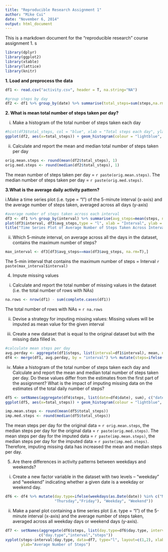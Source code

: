 ```yaml
---
title: "Reproducible Research Assignment 1"
author: "Mike Cui"
date: "November 6, 2014"
output: html_document
---
```


This is a markdown document for the "reproducible research" course assignment 1.
s
```r
library(dplyr)
library(ggplot2)
library(xtable)
library(lattice)
library(knitr)
```

**1. Load and preprocess the data**

```r
df1 <- read.csv("activity.csv", header = T, na.string="NA")

#group steps by day
df2 <- df1 %>% group_by(date) %>% summarise(total_steps=sum(steps,na.rm=T))
```

**2. What is mean total number of steps taken per day?**

i. Make a histogram of the total number of steps taken each day

```r
#hist(df3$total_steps, col = "blue", xlab = "Total steps each day", ylab = "Count")
ggplot(df2, aes(x=total_steps)) + geom_histogram(colour = "lightblue", binwidth = 2000) + xlab("Total steps each day") + ylab("Count") + ggtitle("Total Number of Steps Taken Each Day")
```

ii. Calculate and report the mean and median total number of steps taken per day

```r
orig.mean.steps <- round(mean(df2$total_steps), 1)
orig.med.steps <- round(median(df2$total_steps), 1)
```

The mean number of steps taken per day = `r paste(orig.mean.steps)`. The median number of steps taken per day = `r paste(orig.med.steps)`.

**3.What is the average daily activity pattern?**

i.Make a time series plot (i.e. type = "l") of the 5-minute interval (x-axis) and the average number of steps taken, averaged across all days (y-axis)

```r
#average number of steps taken across each interval
df3 <- df1 %>% group_by(interval) %>% summarise(avg_steps=mean(steps, na.rm=T))
plot(df3$interval, df3$avg_steps,type = "l", xlab = "Interval", ylab = "Average Number of Steps")
title("Time Series Plot of Average Number of Steps Taken Across Intervals")
```

ii. Which 5-minute interval, on average across all the days in the dataset, contains the maximum number of steps?

```r
max_interval <- df3[df3$avg_steps==max(df3$avg_steps, na.rm=T),]
```

The 5-min interval that contains the maximum number of steps = Interval `r paste(max_interval$interval)`

4. Impute missing values

i. Calculate and report the total number of missing values in the dataset (i.e. the total number of rows with NAs)

```r
na.rows <- nrow(df1) - sum(complete.cases(df1))
```

The total number of rows with NAs = `r na.rows`

ii. Devise a strategy for imputing missing values:
    Missing values will be imputed as mean value for the given interval

iii. Create a new dataset that is equal to the original dataset but with the missing data filled in.

```r
#calculate mean steps per day
avg.perday <- aggregate(df1$steps, list(interval=df1$interval), mean, na.rm=TRUE)
df4 <- merge(df1, avg.perday, by = "interval") %>% mutate(steps=ifelse(is.na(steps)==0, steps, x))
```

iv. Make a histogram of the total number of steps taken each day and Calculate and report the mean and median total number of steps taken per day. Do these values differ from the estimates from the first part of the assignment? What is the impact of imputing missing data on the estimates of the total daily number of steps?

```r
df5 <- setNames(aggregate(df4$steps, list(date=df4$date), sum), c("date","total_steps"))
ggplot(df5, aes(x=total_steps)) + geom_histogram(colour = "lightblue", binwidth = 2000) + xlab("Total steps each day") + ylab("Count") + ggtitle("Total Number of Steps Taken Each Day, Impute Missing Data")

imp.mean.steps <- round(mean(df5$total_steps))
imp.med.steps <- round(median(df5$total_steps))
```

The mean steps per day for the original data = `r orig.mean.steps`, the median steps per day for the original data = `r paste(orig.med.steps)`. The mean steps per day for the imputed data = 
`r paste(imp.mean.steps)`, the median steps per day for the imputed data = `r paste(imp.med.steps)`. Therefore, imputing missing data has increased the mean and median steps per day.

5. Are there differences in activity patterns between weekdays and weekends?

i. Create a new factor variable in the dataset with two levels – “weekday” and “weekend” indicating whether a given date is a weekday or weekend day.

```r
df6 <- df4 %>% mutate(day.type=ifelse(weekdays(as.Date(date)) %in% c("Monday","Tuesday","Wednesday",
                      "Thursday","Friday"), "Weekday", "Weekend"))                                                             
```

ii. Make a panel plot containing a time series plot (i.e. type = "l") of the 5-minute interval (x-axis) and the average number of steps taken, averaged across all weekday days or weekend days (y-axis). 

``` r
df7 <- setNames(aggregate(df6$steps, list(day.type=df6$day.type, interval=df6$interval), mean, na.rm=T),
               c("day.type","interval","steps"))
xyplot(steps~interval|day.type, data=df7, type="l", layout=c(1,2), xlab="Interval",
       ylab="Average Number of Steps")
```
